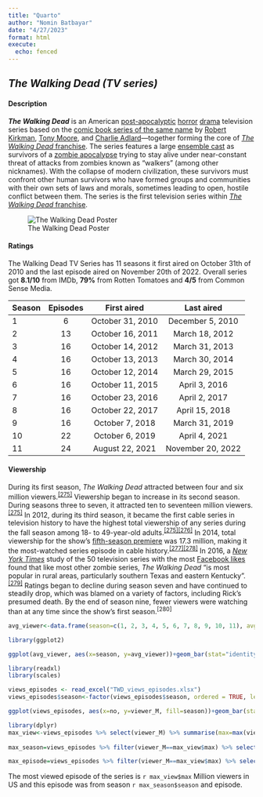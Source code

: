 ```yaml
---
title: "Quarto"
author: "Nomin Batbayar"
date: "4/27/2023"
format: html
execute:
  echo: fenced
---
```


## *The Walking Dead (TV series)*

#### Description

***The Walking Dead*** is an American [post-apocalyptic](https://en.wikipedia.org/wiki/Apocalyptic_and_post-apocalyptic_fiction "Apocalyptic and post-apocalyptic fiction") [horror](https://en.wikipedia.org/wiki/Horror_fiction "Horror fiction") [drama](https://en.wikipedia.org/wiki/Drama_(film_and_television) "Drama (film and television)") television series based on the [comic book series of the same name](https://en.wikipedia.org/wiki/The_Walking_Dead_(comic_book) "The Walking Dead (comic book)") by [Robert Kirkman](https://en.wikipedia.org/wiki/Robert_Kirkman "Robert Kirkman"), [Tony Moore](https://en.wikipedia.org/wiki/Tony_Moore_(artist) "Tony Moore (artist)"), and [Charlie Adlard](https://en.wikipedia.org/wiki/Charlie_Adlard "Charlie Adlard")---together forming the core of [*The Walking Dead* franchise](https://en.wikipedia.org/wiki/The_Walking_Dead_(franchise) "The Walking Dead (franchise)"). The series features a large [ensemble cast](https://en.wikipedia.org/wiki/Ensemble_cast "Ensemble cast") as survivors of a [zombie apocalypse](https://en.wikipedia.org/wiki/Zombie_apocalypse "Zombie apocalypse") trying to stay alive under near-constant threat of attacks from zombies known as "walkers" (among other nicknames). With the collapse of modern civilization, these survivors must confront other human survivors who have formed groups and communities with their own sets of laws and morals, sometimes leading to open, hostile conflict between them. The series is the first television series within [*The Walking Dead* franchise](https://en.wikipedia.org/wiki/The_Walking_Dead_(franchise) "The Walking Dead (franchise)").

![The Walking Dead Poster](C:/Users/nomin/OneDrive/Desktop/DSBA/4.2.%20Reproducible%20Research/Lab%204/RRcourse2023/Quarto%20and%20MD%201/TWD_pic1.jpg)

#### Ratings

The Walking Dead TV Series has 11 seasons it first aired on October 31th of 2010 and the last episode aired on November 20th of 2022. Overall series got **8.1/10** from IMDb, **79%** from Rotten Tomatoes and **4/5** from Common Sense Media.

| Season | Episodes |   First aired    |    Last aired     |
|:-------|:--------:|:----------------:|:-----------------:|
| 1      |    6     | October 31, 2010 | December 5, 2010  |
| 2      |    13    | October 16, 2011 |  March 18, 2012   |
| 3      |    16    | October 14, 2012 |  March 31, 2013   |
| 4      |    16    | October 13, 2013 |  March 30, 2014   |
| 5      |    16    | October 12, 2014 |  March 29, 2015   |
| 6      |    16    | October 11, 2015 |   April 3, 2016   |
| 7      |    16    | October 23, 2016 |   April 2, 2017   |
| 8      |    16    | October 22, 2017 |  April 15, 2018   |
| 9      |    16    | October 7, 2018  |  March 31, 2019   |
| 10     |    22    | October 6, 2019  |   April 4, 2021   |
| 11     |    24    | August 22, 2021  | November 20, 2022 |

#### Viewership

During its first season, *The Walking Dead* attracted between four and six million viewers.^[\[275\]](https://en.wikipedia.org/wiki/The_Walking_Dead_(TV_series)#cite_note-Kirsch-275)^ Viewership began to increase in its second season. During seasons three to seven, it attracted ten to seventeen million viewers.^[\[275\]](https://en.wikipedia.org/wiki/The_Walking_Dead_(TV_series)#cite_note-Kirsch-275)^ In 2012, during its third season, it became the first cable series in television history to have the highest total viewership of any series during the fall season among 18- to 49-year-old adults.^[\[275\]](https://en.wikipedia.org/wiki/The_Walking_Dead_(TV_series)#cite_note-Kirsch-275)[\[276\]](https://en.wikipedia.org/wiki/The_Walking_Dead_(TV_series)#cite_note-amc_ratings-276)^ In 2014, total viewership for the show's [fifth-season premiere](https://en.wikipedia.org/wiki/No_Sanctuary_(The_Walking_Dead) "No Sanctuary (The Walking Dead)") was 17.3 million, making it the most-watched series episode in cable history.^[\[277\]](https://en.wikipedia.org/wiki/The_Walking_Dead_(TV_series)#cite_note-277)[\[278\]](https://en.wikipedia.org/wiki/The_Walking_Dead_(TV_series)#cite_note-s5_premiere-278)^ In 2016, a [*New York Times*](https://en.wikipedia.org/wiki/New_York_Times "New York Times") study of the 50 television series with the most [Facebook likes](https://en.wikipedia.org/wiki/Facebook_Like "Facebook Like") found that like most other zombie series, *The Walking Dead* "is most popular in rural areas, particularly southern Texas and eastern Kentucky".^[\[279\]](https://en.wikipedia.org/wiki/The_Walking_Dead_(TV_series)#cite_note-katz20161227-279)^ Ratings began to decline during season seven and have continued to steadily drop, which was blamed on a variety of factors, including Rick's presumed death. By the end of season nine, fewer viewers were watching than at any time since the show's first season.^\[280\]^

```r
avg_viewer<-data.frame(season=c(1, 2, 3, 4, 5, 6, 7, 8, 9, 10, 11), avg_viewer=c(5.24, 6.90, 10.75, 13.33, 14.38, 13.15, 11.35, 7.82, 4.95, 3.04, 1.69))

library(ggplot2)

ggplot(avg_viewer, aes(x=season, y=avg_viewer))+geom_bar(stat="identity")+theme_minimal()+ ggtitle("Average Viewership by Season")+xlab("Seasons")+ylab("Average Viewers in Million")
```

```r
library(readxl)
library(scales)

views_episodes <- read_excel("TWD_views_episodes.xlsx")
views_episodes$season<-factor(views_episodes$season, ordered = TRUE, levels = c("1", "2","3", "4", "5", "6", "7", "8", "9", "10", "11") )

ggplot(views_episodes, aes(x=no, y=viewer_M, fill=season))+geom_bar(stat="identity")+ ggtitle("Viewership by Episodes")+xlab("Episodes")+ylab("Viewers in Million")+scale_x_continuous(expand = c(0, 0), breaks = seq(1,177,10)) + scale_y_continuous(expand = c(0, 0))+geom_text(data=views_episodes[views_episodes$episode==1 |views_episodes$episode==5 | views_episodes$episode==10 | views_episodes$episode==16,], aes(label=episode), vjust=-0.3, size=2)+theme(legend.position = "bottom",  legend.margin = margin(0, 0, 0, 0))+ guides(fill = guide_legend(nrow = 1))
```

```r
library(dplyr)
max_view<-views_episodes %>% select(viewer_M) %>% summarise(max=max(viewer_M))
 
max_season=views_episodes %>% filter(viewer_M==max_view$max) %>% select(season)

max_episode=views_episodes %>% filter(viewer_M==max_view$max) %>% select(episode)

```

The most viewed episode of the series is `r max_view$max` Million viewers in US and this episode was from season `r max_season$season` and      episode.
